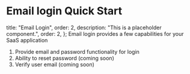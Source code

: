 # Email login Quick Start

  title: "Email Login",
  order: 2,
  description: "This is a placeholder component.",
  order: 2,
};
Email login provides a few capabilities for your SaaS application
1. Provide email and password functionality for login
2. Ability to reset password (coming soon)
3. Verify user email (coming soon)